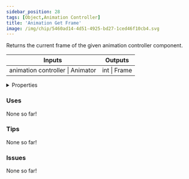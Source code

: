 ```yaml
---
sidebar_position: 28
tags: [Object,Animation Controller]
title: 'Animation Get Frame'
image: /img/chip/5460ad14-4d51-4925-bd27-1ced46f10cb4.svg
---
```


Returns the current frame of the given animation controller component.



<IChip uuid="5460ad14-4d51-4925-bd27-1ced46f10cb4"/>

<table><thead><tr><th>Inputs</th><th>Outputs</th></tr></thead><tbody><tr><td>animation controller | Animator</td><td>int | Frame</td></tr></tbody></table>

<details>
  <summary>Properties</summary>
  <div>
    <div>
    <table>
      <tbody>
        <tr>
          <td>Is beta required?</td>
          <td>No</td>
        </tr>
        <tr>
          <td>Is chip a trolling risk?</td>
          <td>No</td>
        </tr>
        <tr>
          <td>Is chip a role assignment risk?</td>
          <td>No</td>
        </tr>
        <tr>
          <td>Chip UUID</td>
          <td>5460ad14-4d51-4925-bd27-1ced46f10cb4</td>
        </tr>
        <tr>
          <td>Room availability</td>
          <td>Available everywhere</td>
        </tr>
      </tbody>
    </table>
    </div>
  </div>
</details>

### Uses

None so far!

### Tips

None so far!

### Issues

None so far!